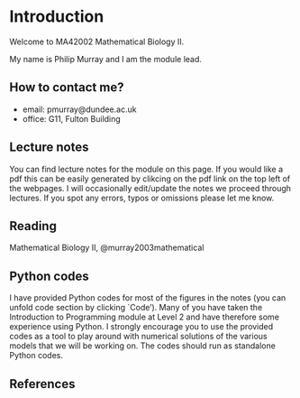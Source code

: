 # Introduction {.unnumbered}


Welcome to MA42002 Mathematical Biology II.

My name is Philip Murray and I am the module lead.

## How to contact me?

* email: pmurray@dundee.ac.uk
* office: G11, Fulton Building


## Lecture notes
You can find  lecture notes for the module on this page. If you would like a pdf this can be easily generated by clikcing on the pdf link on the top left of the webpages. I will occasionally edit/update the notes  we proceed through lectures. If you spot any errors, typos or omissions please let me know.

## Reading 
Mathematical Biology II, @murray2003mathematical


## Python codes

I have provided Python codes for most of the figures in the notes (you can unfold code section by clicking `Code'). Many of you have taken the Introduction to Programming module at Level 2 and have therefore some experience using Python. I strongly encourage you to use the provided codes as a tool to play around with numerical solutions of the various models that we will be working on. The codes should run as standalone Python codes.

## References